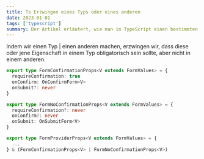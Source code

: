 ```yaml
---
title: Ts Erzwingen eines Typs oder eines anderen
date: 2023-01-01
tags: ['typescript']
summary: Der Artikel erläutert, wie man in TypeScript einen bestimmten Typ oder einen anderen erzwingen kann. Es wird erklärt, dass wir durch die Verwendung von bedingten Typen bestimmte Eigenschaften in einem Typ obligatorisch machen können, aber nicht in einem anderen.
---
```


Indem wir einen Typ | einen anderen machen, erzwingen wir, dass diese oder jene Eigenschaft in einem Typ obligatorisch sein sollte, aber nicht in einem anderen.

```ts
export type FormConfirmationProps<V extends FormValues> = {
  requireConfirmation: true
  onConfirm: OnConfirmForm<V>
  onSubmit?: never
}

export type FormNoConfirmationProps<V extends FormValues> = {
  requireConfirmation?: never
  onConfirm?: never
  onSubmit: OnSubmitForm<V>
}

export type FormProviderProps<V extends FormValues> = {
  ...
} & (FormConfirmationProps<V> | FormNoConfirmationProps<V>)

```
